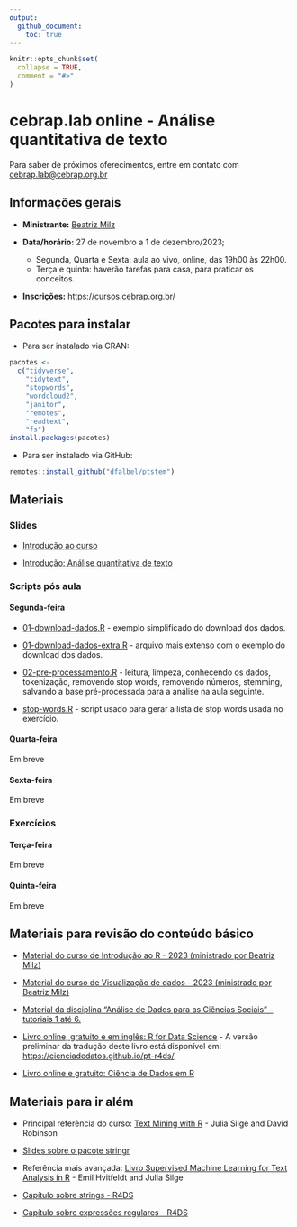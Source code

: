 ```yaml
---
output: 
  github_document:
    toc: true
---
```


<!-- README.md is generated from README.Rmd. Please edit that file -->

```r
knitr::opts_chunk$set(
  collapse = TRUE,
  comment = "#>"
)
```

# cebrap.lab online -  Análise quantitativa de texto

Para saber de próximos oferecimentos, entre em contato com <cebrap.lab@cebrap.org.br>


## Informações gerais

- **Ministrante:** [Beatriz Milz](https://beamilz.com/)

- **Data/horário:** 27 de novembro a 1 de dezembro/2023;
  - Segunda, Quarta e Sexta: aula ao vivo, online, das 19h00 às 22h00.
  - Terça e quinta: haverão tarefas para casa, para praticar os conceitos.

- **Inscrições:** <https://cursos.cebrap.org.br/>

## Pacotes para instalar

- Para ser instalado via CRAN:

```r
pacotes <-
  c("tidyverse",
    "tidytext",
    "stopwords",
    "wordcloud2",
    "janitor",
    "remotes",
    "readtext",
    "fs")
install.packages(pacotes)
```


- Para ser instalado via GitHub:

```r
remotes::install_github("dfalbel/ptstem")
```



## Materiais

### Slides

- [Introdução ao curso](https://beatrizmilz.github.io/2023-11-cebrap-lab-text-as-data/slides/introducao-ao-curso.html)


- [Introdução: Análise quantitativa de texto](https://beatrizmilz.github.io/2023-11-cebrap-lab-text-as-data/slides/intro-text-as-data.html)


### Scripts pós aula

#### Segunda-feira

- [01-download-dados.R](https://github.com/beatrizmilz/2023-11-cebrap-lab-text-as-data/blob/main/scripts-pos-aula/01-download-dados.R) - exemplo simplificado do download dos dados.


- [01-download-dados-extra.R](https://github.com/beatrizmilz/2023-11-cebrap-lab-text-as-data/blob/main/scripts-pos-aula/01-download-dados-extra.R) - arquivo mais extenso com o exemplo do download dos dados.


- [02-pre-processamento.R](https://github.com/beatrizmilz/2023-11-cebrap-lab-text-as-data/blob/main/scripts-pos-aula/02-pre-processamento.R) - leitura, limpeza, conhecendo os dados,  tokenização, removendo stop words, removendo números, stemming, salvando a base pré-processada para a análise na aula seguinte.

- [stop-words.R](https://github.com/beatrizmilz/2023-11-cebrap-lab-text-as-data/blob/main/scripts-pos-aula/stop-words.R) - script usado para gerar a lista de stop words usada no exercício.

#### Quarta-feira

Em breve

#### Sexta-feira


Em breve

### Exercícios

#### Terça-feira


Em breve

#### Quinta-feira


Em breve

## Materiais para revisão do conteúdo básico

- [Material do curso de Introdução ao R - 2023 (ministrado por Beatriz Milz)](https://beatrizmilz.github.io/2023-06-cebrap-lab-intro-R/)

- [Material do curso de Visualização de dados - 2023 (ministrado por Beatriz Milz)](https://beatrizmilz.github.io/2023-06-cebrap-lab-viz/)

- [Material da disciplina “Análise de Dados para as Ciências Sociais” - tutoriais 1 até 6.](https://jonnyphillips.github.io/Ciencia_de_Dados/)


- [Livro online, gratuito e em inglês: R for Data Science](https://r4ds.hadley.nz/) - A versão preliminar da tradução deste livro está disponível em: <https://cienciadedatos.github.io/pt-r4ds/> 

- [Livro online e gratuito: Ciência de Dados em R](https://livro.curso-r.com/7-2-dplyr.html)



## Materiais para ir além

- Principal referência do curso: [Text Mining with R](https://www.tidytextmining.com/) - Julia Silge and David Robinson

- [Slides sobre o pacote stringr](https://curso-r.github.io/202308-r4ds-2/materiais/slides/02_strings.html#1)

- Referência mais avançada: [Livro Supervised Machine Learning for Text Analysis in R](https://smltar.com/) - Emil Hvitfeldt and Julia Silge

- [Capítulo sobre strings - R4DS](https://cienciadedatos.github.io/pt-r4ds/strings.html)

- [Capítulo sobre expressões regulares - R4DS](https://cienciadedatos.github.io/pt-r4ds/regexps.html)
